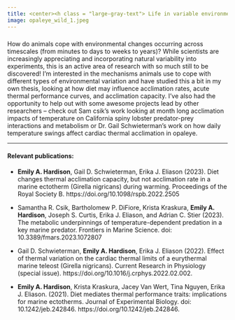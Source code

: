 ```yaml
---
title: <center><h class = "large-gray-text"> Life in variable environments </h></center>
image: opaleye_wild_1.jpeg
---
```


```{=html}
<style>

#title-block-header {
  margin-block-end: 0rem;
  position: relative;
  margin-top: -1px;
  height: 75px;
}
.large-gray-text {
  letter-spacing: 3px;
  font-weight: 500;
  font-size: 36px; 
  color:  #e3ebef;
  //text-transform: uppercase;
}
</style>
```
<p>

</p>
###
How do animals cope with environmental changes occurring across timescales (from minutes to days to weeks to years)? While scientists are increasingly appreciating and incorporating natural variability into experiments, this is an active area of research with so much still to be discovered! I'm interested in the mechanisms animals use to cope with different types of environmental variation and have studied this a bit in my own thesis, looking at how diet may influence acclimation rates, acute thermal performance curves, and acclimation capacity. I've also had the opportunity to help out with some awesome projects lead by other researchers -- check out Sam csik's work looking at month long acclimation impacts of temperature on California spiny lobster predator-prey interactions and metabolism or Dr. Gail Schwieterman's work on how daily temperature swings affect cardiac thermal acclimation in opaleye.

<!-- ![*Opaleye and purple urchins at Catalina Island, CA, USA - photo credit: Jacey Van Wert*](opaleye_wild_1.jpeg){height=4in} -->

------------------------------------------------------------------------

#### Relevant publications:

-   **Emily A. Hardison**, Gail D. Schwieterman, Erika J. Eliason (2023). Diet changes thermal acclimation capacity, but not acclimation rate in a marine ectotherm (Girella nigricans) during warming. Proceedings of the Royal Society B. https://doi.org/10.1098/rspb.2022.2505

-   Samantha R. Csik, Bartholomew P. DiFiore, Krista Kraskura, **Emily A. Hardison**, Joseph S. Curtis, Erika J. Eliason, and Adrian C. Stier (2023). The metabolic underpinnings of temperature-dependent predation in a key marine predator. Frontiers in Marine Science. doi: 10.3389/fmars.2023.1072807

-   Gail D. Schwieterman, **Emily A. Hardison**, Erika J. Eliason (2022). Effect of thermal variation on the cardiac thermal limits of a eurythermal marine teleost (Girella nigricans). Current Research in Physiology (special issue). https://doi.org/10.1016/j.crphys.2022.02.002.

-   **Emily A. Hardison**, Krista Kraskura, Jacey Van Wert, Tina Nguyen, Erika J. Eliason. (2021). Diet mediates thermal performance traits: implications for marine ectotherms. Journal of Experimental Biology. doi: 10.1242/jeb.242846. https://doi.org/10.1242/jeb.242846.
